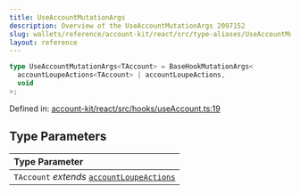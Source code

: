 ```yaml
---
title: UseAccountMutationArgs
description: Overview of the UseAccountMutationArgs 2097152
slug: wallets/reference/account-kit/react/src/type-aliases/UseAccountMutationArgs
layout: reference
---
```


```ts
type UseAccountMutationArgs<TAccount> = BaseHookMutationArgs<
  accountLoupeActions<TAccount> | accountLoupeActions,
  void
>;
```

Defined in: [account-kit/react/src/hooks/useAccount.ts:19](https://github.com/alchemyplatform/aa-sdk/blob/923a52171f7246172caf350853843e6680197da9/account-kit/react/src/hooks/useAccount.ts#L19)

## Type Parameters

| Type Parameter                                                                                    |
| :------------------------------------------------------------------------------------------------ |
| `TAccount` _extends_ [`accountLoupeActions`](../../../core/src/variables/accountLoupeActions.mdx) |
